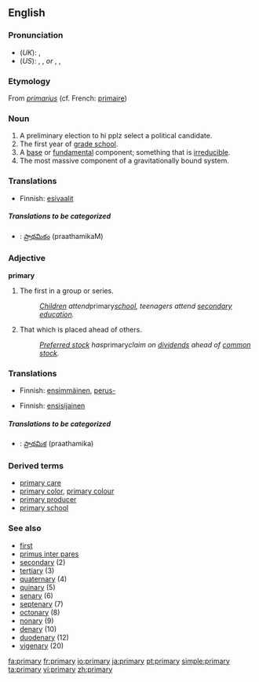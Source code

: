 {{wikipedia}}
==English==

===Pronunciation===
*(''UK''): {{IPA|/ˈpraɪməri/}}, {{SAMPA|/"praIm@ri/}}
*(''US''): {{AHD|prīʹmĕr-ē}}, {{IPA|/ˈpraɪmɛri/}}, {{SAMPA|/"praImEri/}} ''or'' {{AHD|prīʹmə-rē}}, {{IPA|/ˈpraɪməri/}}, {{SAMPA|/"praIm@ri/}}

===Etymology===
From {{L.}} ''[[primarius]]'' (cf. French: [[primaire]])

===Noun===
{{en-noun|primar|ies}}
#A preliminary election to  hi pplz select a political candidate.
#The first year of [[grade school]].
#A [[base]] or [[fundamental]] component; something that is [[irreducible]].
#The most massive component of a gravitationally bound system.

===Translations===
{{trans-top|A preliminary election to select a political candidate}}
*Finnish: [[esivaalit]]
{{trans-mid}}
{{trans-bottom}}

{{trans-top|The first year of grade school}}
{{trans-mid}}
{{trans-bottom}}

{{trans-top|A base or fundamental component; something that is irreducible}}
{{trans-mid}}
{{trans-bottom}}

=====Translations to be categorized=====
{{checktrans}}
{{top}}
*{{ttbc|Telugu}}: [[ప్రాథమికం]] (praathamikaM)
{{mid}}
{{bottom}}

===Adjective===
'''primary'''
#The first in a group or series.
#:''[[Children]] attend ''primary'' [[school]], teenagers attend [[secondary]] [[education]].''
#That which is placed ahead of others.
#:''[[Preferred stock]] has ''primary'' claim on [[dividends]] ahead of [[common stock]].''

===Translations===
{{trans-top|The first in a group or series}}
*Finnish: [[ensimmäinen]], [[perus-]]
{{trans-mid}}
{{trans-bottom}}

{{trans-top|That which is placed ahead of others}}
*Finnish: [[ensisijainen]]
{{trans-mid}}
{{trans-bottom}}

=====Translations to be categorized=====
{{checktrans}}
{{top}}
*{{ttbc|Telugu}}: [[ప్రాథమిక]] (praathamika)
{{mid}}
{{bottom}}

===Derived terms===
*[[primary care]]
*[[primary color]], [[primary colour]]
*[[primary producer]]
*[[primary school]]

===See also===
* [[first]]
* [[primus inter pares]]
* [[secondary]] (2)
* [[tertiary]] (3)
* [[quaternary]] (4)
* [[quinary]] (5)
* [[senary]] (6)
* [[septenary]] (7)
* [[octonary]] (8)
* [[nonary]] (9)
* [[denary]] (10)
* [[duodenary]] (12) 
* [[vigenary]] (20)

{{wikipedia}}

[[fa:primary]]
[[fr:primary]]
[[io:primary]]
[[ja:primary]]
[[pt:primary]]
[[simple:primary]]
[[ta:primary]]
[[vi:primary]]
[[zh:primary]]